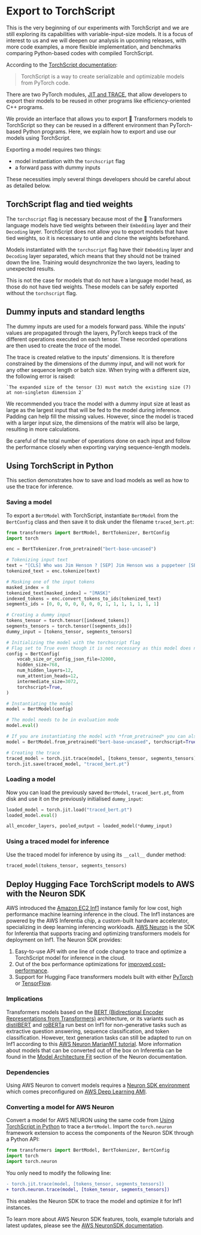 <!--Copyright 2022 The HuggingFace Team. All rights reserved.

Licensed under the Apache License, Version 2.0 (the "License"); you may not use this file except in compliance with
the License. You may obtain a copy of the License at

http://www.apache.org/licenses/LICENSE-2.0

Unless required by applicable law or agreed to in writing, software distributed under the License is distributed on
an "AS IS" BASIS, WITHOUT WARRANTIES OR CONDITIONS OF ANY KIND, either express or implied. See the License for the
specific language governing permissions and limitations under the License.
-->

# Export to TorchScript

<Tip>

This is the very beginning of our experiments with TorchScript and we are still
exploring its capabilities with variable-input-size models. It is a focus of interest to
us and we will deepen our analysis in upcoming releases, with more code examples, a more
flexible implementation, and benchmarks comparing Python-based codes with compiled
TorchScript.

</Tip>

According to the [TorchScript documentation](https://pytorch.org/docs/stable/jit.html):

> TorchScript is a way to create serializable and optimizable models from PyTorch code.

There are two PyTorch modules, [JIT and
TRACE](https://pytorch.org/docs/stable/jit.html), that allow developers to export their
models to be reused in other programs like efficiency-oriented C++ programs.

We provide an interface that allows you to export 🤗 Transformers models to TorchScript
so they can be reused in a different environment than PyTorch-based Python programs.
Here, we explain how to export and use our models using TorchScript.

Exporting a model requires two things:

- model instantiation with the `torchscript` flag
- a forward pass with dummy inputs

These necessities imply several things developers should be careful about as detailed
below.

## TorchScript flag and tied weights

The `torchscript` flag is necessary because most of the 🤗 Transformers language models
have tied weights between their `Embedding` layer and their `Decoding` layer.
TorchScript does not allow you to export models that have tied weights, so it is
necessary to untie and clone the weights beforehand.

Models instantiated with the `torchscript` flag have their `Embedding` layer and
`Decoding` layer separated, which means that they should not be trained down the line.
Training would desynchronize the two layers, leading to unexpected results.

This is not the case for models that do not have a language model head, as those do not
have tied weights. These models can be safely exported without the `torchscript` flag.

## Dummy inputs and standard lengths

The dummy inputs are used for a models forward pass. While the inputs' values are
propagated through the layers, PyTorch keeps track of the different operations executed
on each tensor. These recorded operations are then used to create the *trace* of the
model.

The trace is created relative to the inputs' dimensions. It is therefore constrained by
the dimensions of the dummy input, and will not work for any other sequence length or
batch size. When trying with a different size, the following error is raised:

```
`The expanded size of the tensor (3) must match the existing size (7) at non-singleton dimension 2`
```

We recommended you trace the model with a dummy input size at least as large as the
largest input that will be fed to the model during inference. Padding can help fill the
missing values. However, since the model is traced with a larger input size, the
dimensions of the matrix will also be large, resulting in more calculations.

Be careful of the total number of operations done on each input and follow the
performance closely when exporting varying sequence-length models.

## Using TorchScript in Python

This section demonstrates how to save and load models as well as how to use the trace
for inference.

### Saving a model

To export a `BertModel` with TorchScript, instantiate `BertModel` from the `BertConfig`
class and then save it to disk under the filename `traced_bert.pt`:

```python
from transformers import BertModel, BertTokenizer, BertConfig
import torch

enc = BertTokenizer.from_pretrained("bert-base-uncased")

# Tokenizing input text
text = "[CLS] Who was Jim Henson ? [SEP] Jim Henson was a puppeteer [SEP]"
tokenized_text = enc.tokenize(text)

# Masking one of the input tokens
masked_index = 8
tokenized_text[masked_index] = "[MASK]"
indexed_tokens = enc.convert_tokens_to_ids(tokenized_text)
segments_ids = [0, 0, 0, 0, 0, 0, 0, 1, 1, 1, 1, 1, 1, 1]

# Creating a dummy input
tokens_tensor = torch.tensor([indexed_tokens])
segments_tensors = torch.tensor([segments_ids])
dummy_input = [tokens_tensor, segments_tensors]

# Initializing the model with the torchscript flag
# Flag set to True even though it is not necessary as this model does not have an LM Head.
config = BertConfig(
    vocab_size_or_config_json_file=32000,
    hidden_size=768,
    num_hidden_layers=12,
    num_attention_heads=12,
    intermediate_size=3072,
    torchscript=True,
)

# Instantiating the model
model = BertModel(config)

# The model needs to be in evaluation mode
model.eval()

# If you are instantiating the model with *from_pretrained* you can also easily set the TorchScript flag
model = BertModel.from_pretrained("bert-base-uncased", torchscript=True)

# Creating the trace
traced_model = torch.jit.trace(model, [tokens_tensor, segments_tensors])
torch.jit.save(traced_model, "traced_bert.pt")
```

### Loading a model

Now you can load the previously saved `BertModel`, `traced_bert.pt`, from disk and use
it on the previously initialised `dummy_input`:

```python
loaded_model = torch.jit.load("traced_bert.pt")
loaded_model.eval()

all_encoder_layers, pooled_output = loaded_model(*dummy_input)
```

### Using a traced model for inference

Use the traced model for inference by using its `__call__` dunder method:

```python
traced_model(tokens_tensor, segments_tensors)
```

## Deploy Hugging Face TorchScript models to AWS with the Neuron SDK

AWS introduced the [Amazon EC2 Inf1](https://aws.amazon.com/ec2/instance-types/inf1/)
instance family for low cost, high performance machine learning inference in the cloud.
The Inf1 instances are powered by the AWS Inferentia chip, a custom-built hardware
accelerator, specializing in deep learning inferencing workloads. [AWS
Neuron](https://awsdocs-neuron.readthedocs-hosted.com/en/latest/#) is the SDK for
Inferentia that supports tracing and optimizing transformers models for deployment on
Inf1. The Neuron SDK provides:


1. Easy-to-use API with one line of code change to trace and optimize a TorchScript
   model for inference in the cloud.
2. Out of the box performance optimizations for [improved
   cost-performance](https://awsdocs-neuron.readthedocs-hosted.com/en/latest/neuron-guide/benchmark/>).
3. Support for Hugging Face transformers models built with either
   [PyTorch](https://awsdocs-neuron.readthedocs-hosted.com/en/latest/src/examples/pytorch/bert_tutorial/tutorial_pretrained_bert.html)
   or
   [TensorFlow](https://awsdocs-neuron.readthedocs-hosted.com/en/latest/src/examples/tensorflow/huggingface_bert/huggingface_bert.html).

### Implications

Transformers models based on the [BERT (Bidirectional Encoder Representations from
Transformers)](https://huggingface.co/docs/transformers/main/model_doc/bert)
architecture, or its variants such as
[distilBERT](https://huggingface.co/docs/transformers/main/model_doc/distilbert) and
[roBERTa](https://huggingface.co/docs/transformers/main/model_doc/roberta) run best on
Inf1 for non-generative tasks such as extractive question answering, sequence
classification, and token classification. However, text generation tasks can still be
adapted to run on Inf1 according to this [AWS Neuron MarianMT
tutorial](https://awsdocs-neuron.readthedocs-hosted.com/en/latest/src/examples/pytorch/transformers-marianmt.html).
More information about models that can be converted out of the box on Inferentia can be
found in the [Model Architecture
Fit](https://awsdocs-neuron.readthedocs-hosted.com/en/latest/neuron-guide/models/models-inferentia.html#models-inferentia)
section of the Neuron documentation.

### Dependencies

Using AWS Neuron to convert models requires a [Neuron SDK
environment](https://awsdocs-neuron.readthedocs-hosted.com/en/latest/neuron-guide/neuron-frameworks/pytorch-neuron/index.html#installation-guide)
which comes preconfigured on [AWS Deep Learning
AMI](https://docs.aws.amazon.com/dlami/latest/devguide/tutorial-inferentia-launching.html).

### Converting a model for AWS Neuron

Convert a model for AWS NEURON using the same code from [Using TorchScript in
Python](serialization#using-torchscript-in-python) to trace a `BertModel`. Import the
`torch.neuron` framework extension to access the components of the Neuron SDK through a
Python API:

```python
from transformers import BertModel, BertTokenizer, BertConfig
import torch
import torch.neuron
```

You only need to modify the following line:

```diff
- torch.jit.trace(model, [tokens_tensor, segments_tensors])
+ torch.neuron.trace(model, [token_tensor, segments_tensors])
```

This enables the Neuron SDK to trace the model and optimize it for Inf1 instances.

To learn more about AWS Neuron SDK features, tools, example tutorials and latest
updates, please see the [AWS NeuronSDK
documentation](https://awsdocs-neuron.readthedocs-hosted.com/en/latest/index.html).
